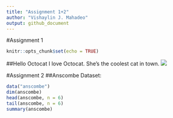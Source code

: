 ```yaml
---
title: "Assignment 1+2"
author: "Vishaylin J. Mahadeo"
output: github_document
---
```


#Assignment 1
```r
knitr::opts_chunk$set(echo = TRUE)

```

##Hello Octocat
I love Octocat. She's the coolest cat in town.
![](https://dl.dropboxusercontent.com/u/11805474/painblogr/biostats/images/octocat.png)

#Assignment 2
##Anscombe Dataset:
```r
data("anscombe")
dim(anscombe)
head(anscombe, n = 6)
tail(anscombe, n = 6)
summary(anscombe)
```